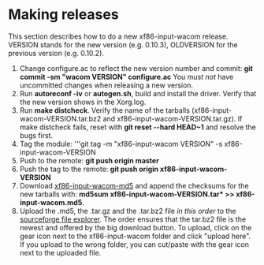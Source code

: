= Making releases =
This section describes how to do a new xf86-input-wacom release. VERSION stands for the new version (e.g. 0.10.3), OLDVERSION for the previous version (e.g. 0.10.2).

# Change configure.ac to reflect the new version number and commit: '''git commit -sm "wacom VERSION" configure.ac''' You ''must not'' have uncommitted changes when releasing a new version.
# Run '''autoreconf -iv''' or '''autogen.sh''', build and install the driver. Verify that the new version shows in the Xorg.log.
# Run '''make distcheck'''. Verify the name of the tarballs (xf86-input-wacom-VERSION.tar.bz2 and xf86-input-wacom-VERSION.tar.gz). If make distcheck fails, reset with '''git reset --hard HEAD~1''' and resolve the bugs first.
# Tag the module: '''git tag -m "xf86-input-wacom VERSION" -s xf86-input-wacom-VERSION
# Push to the remote: '''git push origin master'''
# Push the tag to the remote: '''git push origin xf86-input-wacom-VERSION'''
# Download [https://sourceforge.net/projects/linuxwacom/files/xf86-input-wacom/xf86-input-wacom.md5/download xf86-input-wacom-md5] and append the checksums for the new tarballs with: '''md5sum xf86-input-wacom-VERSION.tar* >> xf86-input-wacom.md5'''.
# Upload the .md5, the .tar.gz and the .tar.bz2 file ''in this order'' to the [https://sourceforge.net/project/admin/explorer.php?group_id=69596 sourceforge file explorer]. The order ensures that the tar.bz2 file is the newest and offered by the big download button. To upload, click on the gear icon next to the xf86-input-wacom folder and click "upload here". If you upload to the wrong folder, you can cut/paste with the gear icon next to the uploaded file.